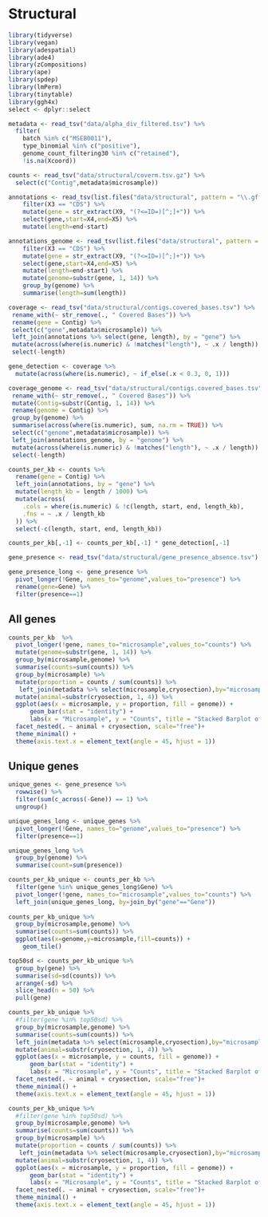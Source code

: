 # Structural

```r
library(tidyverse)
library(vegan)
library(adespatial)
library(ade4)
library(zCompositions)
library(ape)
library(spdep)
library(lmPerm)
library(tinytable)
library(ggh4x)
select <- dplyr::select
```

```r
metadata <- read_tsv("data/alpha_div_filtered.tsv") %>% 
  filter(
    batch %in% c("MSEB0011"),
    type_binomial %in% c("positive"),
    genome_count_filtering30 %in% c("retained"),
    !is.na(Xcoord))

counts <- read_tsv("data/structural/coverm.tsv.gz") %>% 
  select(c("Contig",metadata$microsample))

annotations <- read_tsv(list.files("data/structural", pattern = "\\.gff$", full.names = TRUE),comment = "##", col_names = F) %>% 
    filter(X3 == "CDS") %>%
    mutate(gene = str_extract(X9, "(?<=ID=)[^;]+")) %>% 
    select(gene,start=X4,end=X5) %>% 
    mutate(length=end-start)

annotations_genome <- read_tsv(list.files("data/structural", pattern = "\\.gff$", full.names = TRUE),comment = "##", col_names = F) %>% 
    filter(X3 == "CDS") %>%
    mutate(gene = str_extract(X9, "(?<=ID=)[^;]+")) %>% 
    select(gene,start=X4,end=X5) %>% 
    mutate(length=end-start) %>% 
    mutate(genome=substr(gene, 1, 14)) %>% 
    group_by(genome) %>% 
    summarise(length=sum(length))

coverage <- read_tsv("data/structural/contigs.covered_bases.tsv") %>% 
 rename_with(~ str_remove(., " Covered Bases")) %>% 
 rename(gene = Contig) %>% 
 select(c("gene",metadata$microsample)) %>%
 left_join(annotations %>% select(gene, length), by = "gene") %>% 
 mutate(across(where(is.numeric) & !matches("length"), ~ .x / length)) %>% 
 select(-length)

gene_detection <- coverage %>%
  mutate(across(where(is.numeric), ~ if_else(.x < 0.3, 0, 1)))

coverage_genome <- read_tsv("data/structural/contigs.covered_bases.tsv") %>% 
 rename_with(~ str_remove(., " Covered Bases")) %>% 
 mutate(Contig=substr(Contig, 1, 14)) %>% 
 rename(genome = Contig) %>% 
 group_by(genome) %>% 
 summarise(across(where(is.numeric), sum, na.rm = TRUE)) %>% 
 select(c("genome",metadata$microsample)) %>%
 left_join(annotations_genome, by = "genome") %>% 
 mutate(across(where(is.numeric) & !matches("length"), ~ .x / length)) %>% 
 select(-length)

counts_per_kb <- counts %>%
  rename(gene = Contig) %>% 
  left_join(annotations, by = "gene") %>%
  mutate(length_kb = length / 1000) %>%
  mutate(across(
    .cols = where(is.numeric) & !c(length, start, end, length_kb), 
    .fns = ~ .x / length_kb
  )) %>%
  select(-c(length, start, end, length_kb))

counts_per_kb[,-1] <- counts_per_kb[,-1] * gene_detection[,-1]

gene_presence <- read_tsv("data/structural/gene_presence_absence.tsv")

gene_presence_long <- gene_presence %>% 
  pivot_longer(!Gene, names_to="genome",values_to="presence") %>% 
  rename(gene=Gene) %>% 
  filter(presence==1)
```

## All genes

```r
counts_per_kb  %>% 
  pivot_longer(!gene, names_to="microsample",values_to="counts") %>% 
  mutate(genome=substr(gene, 1, 14)) %>% 
  group_by(microsample,genome) %>% 
  summarise(counts=sum(counts)) %>% 
  group_by(microsample) %>%
  mutate(proportion = counts / sum(counts)) %>%
   left_join(metadata %>% select(microsample,cryosection),by="microsample") %>% 
  mutate(animal=substr(cryosection, 1, 4)) %>% 
  ggplot(aes(x = microsample, y = proportion, fill = genome)) +
      geom_bar(stat = "identity") +
      labs(x = "Microsample", y = "Counts", title = "Stacked Barplot of Counts by Genome and Microsample") +
  facet_nested(. ~ animal + cryosection, scale="free")+
  theme_minimal() +
  theme(axis.text.x = element_text(angle = 45, hjust = 1))
```

## Unique genes

```r
unique_genes <- gene_presence %>%
  rowwise() %>%
  filter(sum(c_across(-Gene)) == 1) %>%
  ungroup()

unique_genes_long <- unique_genes %>% 
  pivot_longer(!Gene, names_to="genome",values_to="presence") %>% 
  filter(presence==1)

unique_genes_long %>% 
  group_by(genome) %>% 
  summarise(count=sum(presence))

counts_per_kb_unique <- counts_per_kb %>% 
  filter(gene %in% unique_genes_long$Gene) %>% 
  pivot_longer(!gene, names_to="microsample",values_to="counts") %>% 
  left_join(unique_genes_long, by=join_by("gene"=="Gene"))
  
counts_per_kb_unique %>% 
  group_by(microsample,genome) %>% 
  summarise(counts=sum(counts)) %>% 
  ggplot(aes(x=genome,y=microsample,fill=counts)) +
    geom_tile()

top50sd <- counts_per_kb_unique %>% 
  group_by(gene) %>% 
  summarise(sd=sd(counts)) %>% 
  arrange(-sd) %>%
  slice_head(n = 50) %>% 
  pull(gene)

counts_per_kb_unique %>% 
  #filter(gene %in% top50sd) %>% 
  group_by(microsample,genome) %>% 
  summarise(counts=sum(counts)) %>% 
  left_join(metadata %>% select(microsample,cryosection),by="microsample") %>% 
  mutate(animal=substr(cryosection, 1, 4)) %>% 
  ggplot(aes(x = microsample, y = counts, fill = genome)) +
      geom_bar(stat = "identity") +
      labs(x = "Microsample", y = "Counts", title = "Stacked Barplot of Counts by Genome and Microsample") +
  facet_nested(. ~ animal + cryosection, scale="free")+
  theme_minimal() +
  theme(axis.text.x = element_text(angle = 45, hjust = 1))

counts_per_kb_unique %>% 
  #filter(gene %in% top50sd) %>% 
  group_by(microsample,genome) %>% 
  summarise(counts=sum(counts)) %>% 
  group_by(microsample) %>%
  mutate(proportion = counts / sum(counts)) %>%
   left_join(metadata %>% select(microsample,cryosection),by="microsample") %>% 
  mutate(animal=substr(cryosection, 1, 4)) %>% 
  ggplot(aes(x = microsample, y = proportion, fill = genome)) +
      geom_bar(stat = "identity") +
      labs(x = "Microsample", y = "Counts", title = "Stacked Barplot of Counts by Genome and Microsample") +
  facet_nested(. ~ animal + cryosection, scale="free")+
  theme_minimal() +
  theme(axis.text.x = element_text(angle = 45, hjust = 1))
```